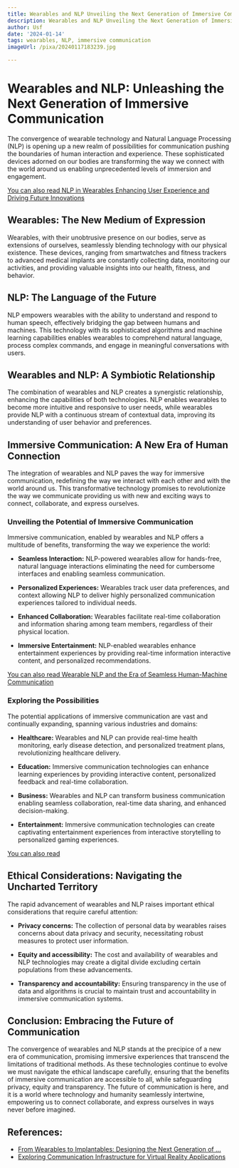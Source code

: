 ```yaml
---
title: Wearables and NLP Unveiling the Next Generation of Immersive Communication
description: Wearables and NLP Unveiling the Next Generation of Immersive Communication
author: Usf
date: '2024-01-14'
tags: wearables, NLP, immersive communication
imageUrl: /pixa/20240117183239.jpg

---
```

# Wearables and NLP: Unleashing the Next  Generation of Immersive Communication

The convergence of wearable technology and Natural  Language Processing (NLP) is opening  up a new realm of possibilities for communication pushing  the  boundaries of human interaction and experience. These sophisticated devices adorned on our  bodies  are transforming  the way we connect with  the world around us enabling unprecedented levels of immersion and engagement.

[You can also read NLP in Wearables Enhancing User  Experience and Driving Future Innovations](NLP%20in%20Wearables%20Enhancing%20User%20Experience%20and%20Driving%20Future%20Innovations)


## Wearables:  The  New Medium of Expression

Wearables, with their unobtrusive presence on our bodies, serve as extensions of ourselves, seamlessly blending technology with our physical existence. These devices,  ranging from smartwatches  and fitness trackers to advanced medical  implants  are constantly collecting data,  monitoring our activities, and providing valuable insights into our health, fitness, and behavior.

## NLP: The Language of the Future

NLP empowers wearables with the ability  to understand and  respond to human speech, effectively bridging the gap between humans and machines. This technology with its sophisticated algorithms and machine learning capabilities  enables wearables to comprehend natural language, process complex commands,  and engage  in meaningful conversations with users.

## Wearables  and NLP: A Symbiotic Relationship

The combination of wearables and NLP creates a synergistic relationship, enhancing  the capabilities of both technologies. NLP enables wearables to  become  more intuitive and responsive to user needs, while  wearables provide NLP with a continuous stream of contextual data, improving its understanding of user behavior and preferences.

## Immersive Communication: A New  Era of Human Connection

The integration of wearables and NLP paves the way for immersive communication, redefining  the way  we interact  with each other and with the world around us. This transformative  technology promises to revolutionize the way we communicate providing us with new  and exciting ways to connect, collaborate, and express ourselves.

### Unveiling the  Potential  of Immersive Communication

Immersive communication, enabled by wearables and NLP offers a  multitude  of benefits,  transforming the way we experience the  world:

- **Seamless Interaction:** NLP-powered  wearables allow for hands-free, natural language interactions eliminating  the  need for cumbersome interfaces and enabling seamless communication.

- **Personalized Experiences:** Wearables track user data preferences, and context allowing NLP to deliver highly personalized communication experiences tailored to individual needs.

- **Enhanced Collaboration:** Wearables facilitate real-time  collaboration and information sharing  among  team members,  regardless of their physical location.

- **Immersive Entertainment:** NLP-enabled wearables enhance entertainment experiences by providing real-time information interactive content, and  personalized recommendations.

[You can also read Wearable NLP and the Era of Seamless Human-Machine Communication](Wearable%20NLP%20and%20the%20Era%20of%20Seamless%20Human-Machine%20Communication)


### Exploring the  Possibilities

The potential applications of immersive communication are vast and continually expanding, spanning various industries and domains:

- **Healthcare:** Wearables and NLP can provide real-time health monitoring,  early disease detection, and personalized treatment plans,  revolutionizing  healthcare delivery.

- **Education:** Immersive communication technologies can enhance learning experiences by providing  interactive content, personalized feedback and real-time collaboration.

- **Business:** Wearables and NLP can transform business communication enabling seamless collaboration, real-time  data sharing, and  enhanced decision-making.

- **Entertainment:** Immersive communication technologies can create captivating entertainment experiences  from interactive storytelling to personalized gaming experiences.

[You can also read ]()


## Ethical Considerations: Navigating the Uncharted Territory

The rapid  advancement of wearables and NLP raises important  ethical considerations that require careful attention:

- **Privacy concerns:** The collection of personal data by wearables raises concerns about data privacy and security, necessitating robust  measures to protect user information.

- **Equity and accessibility:** The cost and availability of wearables and NLP technologies  may create a digital divide excluding certain populations from these advancements.

- **Transparency and accountability:** Ensuring transparency in the use of data and algorithms is crucial to maintain trust and accountability in immersive communication systems.

## Conclusion: Embracing the Future of Communication

The convergence of  wearables and NLP stands at the  precipice of  a  new era of communication, promising immersive experiences that transcend the limitations of traditional methods. As these technologies continue to evolve we must navigate the ethical landscape carefully,  ensuring that the benefits of immersive communication are accessible to all,  while safeguarding privacy, equity and transparency. The future of  communication is here, and it is a world where technology and humanity seamlessly intertwine,  empowering us to connect collaborate, and express ourselves in ways never before imagined.

## References:
- [From Wearables to Implantables: Designing the Next Generation of ...](https://www.linkedin.com/pulse/from-wearables-implantables-designing-next-generation-felix-chandran)
- [Exploring Communication Infrastructure for Virtual Reality Applications](https://utilitiesone.com/exploring-communication-infrastructure-for-virtual-reality-applications)

